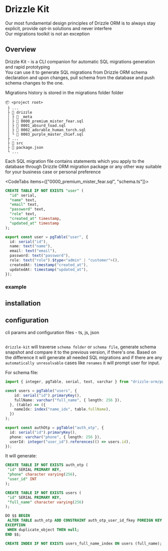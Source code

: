 
# Drizzle Kit
Our most fundamental design principles of Drizzle ORM is to always stay explicit, 
provide opt-in solutions and never interfere  
Our migrations toolkit is not an exception

## Overview
Drizzle Kit - is a CLI companion for automatic SQL migrations generation and rapid prototyping  
You can use it to generate SQL migrations from Drizzle ORM schema declaration and upon changes, 
pull schema from the database and push schema changes to the one.  

Migrations history is stored in the migrations folder folder
```plaintext {3,5-8}
📦 <project root>
 ├ ...
 ├ 📂 drizzle
 │ ├ 📂 _meta
 │ ├ 📜 0000_premium_mister_fear.sql
 │ ├ 📜 0001_absurd_toad.sql
 │ ├ 📜 0002_adorable_human_torch.sql
 │ └ 📜 0003_purple_master_chief.sql
 ├ ...
 ├ 📂 src
 ├ 📜 package.json
 └ ...
```
Each SQL migration file contains statements which you apply to the database through 
Drizzle ORM migration package or any other way suitable for your business case or personal preference

<CodeTabs items={["0000_premium_mister_fear.sql", "schema.ts"]}>
  ```sql
  CREATE TABLE IF NOT EXISTS "user" (
    "id" serial,
    "name" text,
    "email" text,
    "password" text,
    "role" text,
    "created_at" timestamp,
    "updated_at" timestamp
  );
  ```
  ```typescript
  export const user = pgTable("user", {
    id: serial("id"),
    name: text("name"),
    email: text("email"),
    password: text("password"),
    role: text("role").$type<"admin" | "customer">(),
    createdAt: timestamp("created_at"),
    updatedAt: timestamp("updated_at"),
  });
  ```
</CodeTabs>



### example

## installation

## configuration
cli params and configuration files - ts, js, json

## 

`drizzle-kit` will traverse `schema folder` or `schema file`, generate schema snapshot and compare it to the previous version, if there's one.
Based on the difference it will generate all needed SQL migrations and if there are any `automatically unresolvable` cases like `renames` it will prompt user for input.

For schema file:

```ts filename="./src/db/schema.ts"
import { integer, pgTable, serial, text, varchar } from "drizzle-orm/pg-core";

const users = pgTable("users", {
    id: serial("id").primaryKey(),
    fullName: varchar("full_name", { length: 256 }),
  }, (table) => ({
    nameIdx: index("name_idx", table.fullName),
  })
);

export const authOtp = pgTable("auth_otp", {
  id: serial("id").primaryKey(),
  phone: varchar("phone", { length: 256 }),
  userId: integer("user_id").references(() => users.id),
});
```

It will generate:

```sql
CREATE TABLE IF NOT EXISTS auth_otp (
 "id" SERIAL PRIMARY KEY,
 "phone" character varying(256),
 "user_id" INT
);

CREATE TABLE IF NOT EXISTS users (
 "id" SERIAL PRIMARY KEY,
 "full_name" character varying(256)
);

DO $$ BEGIN
 ALTER TABLE auth_otp ADD CONSTRAINT auth_otp_user_id_fkey FOREIGN KEY ("user_id") REFERENCES users(id);
EXCEPTION
 WHEN duplicate_object THEN null;
END $$;

CREATE INDEX IF NOT EXISTS users_full_name_index ON users (full_name);
```
